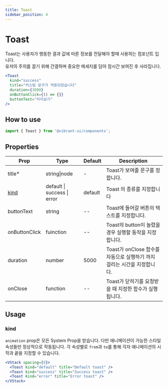 ```yaml
---
title: Toast
sidebar_position: 4
---
```


# Toast

Toast는 사용자가 행동한 결과 값에 따른 정보를 전달해야 할때 사용하는 컴포넌트 입니다.  
유저의 주의를 끌기 위해 간결하며 중요한 메세지를 담아 잠시간 보여진 후 사라집니다.

```jsx live
<Toast
  kind="success"
  title="커스텀 문구가 적용되었습니다"
  duration={3000}
  onButtonClick={() => {}}
  buttonText="미리보기"
/>
```

## How to use

```jsx
import { Toast } from '@vibrant-ui/components';
```

## Properties

| Prop          | Type                        | Default | Description                                                             |
| ------------- | --------------------------- | ------- | ----------------------------------------------------------------------- |
| title\*       | string\|node                | -       | Toast가 보여줄 문구를 정합니다.                                         |
| [kind](#kind) | default \| success \| error | default | Toast 의 종류를 지정합니다                                              |
| buttonText    | string                      | --      | Toast에 들어갈 버튼의 텍스트를 지정합니다.                              |
| onButtonClick | fuinction                   | --      | Toast의 button이 눌렸을 경우 실행할 동작을 지정합니다.                  |
| duration      | number                      | 5000    | Toast가 onClose 함수를 자동으로 실행하기 까지 걸리는 시간을 지정합니다. |
| onClose       | function                    | --      | Toast가 닫히기를 요청받을 때 지정한 함수가 실행됩니다.                  |

## Usage

### kind

`animation` prop은 모든 System Prop을 받습니다. 다만 애니메이션이 가능한 스타일 속성들만 정상적으로 작동됩니다.
각 속성별로 `from`과 `to`를 통해 각자 애니메이션의 시작과 끝을 지정할 수 있습니다.

```jsx live
<VStack spacing={8}>
  <Toast kind="default" title="Default toast" />
  <Toast kind="success" title="Success toast" />
  <Toast kind="error" title="Error toast" />
</VStack>
```
